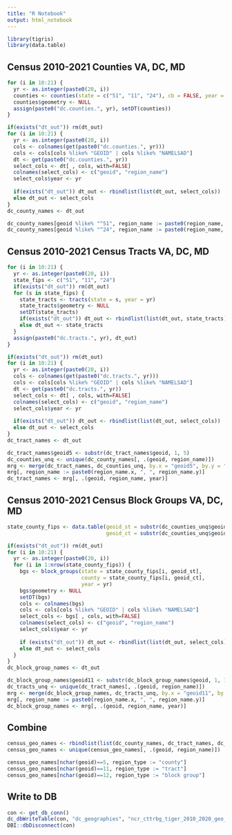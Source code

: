 ```yaml
---
title: "R Notebook"
output: html_notebook
---
```


```r
library(tigris)
library(data.table)
```

## Census 2010-2021 Counties VA, DC, MD

```r
for (i in 10:21) {
  yr <- as.integer(paste0(20, i))
  counties <- counties(state = c("51", "11", "24"), cb = FALSE, year = yr)
  counties$geometry <- NULL
  assign(paste0("dc.counties.", yr), setDT(counties))
}

```

```r
if(exists("dt_out")) rm(dt_out)
for (i in 10:21) {
  yr <- as.integer(paste0(20, i))
  cols <- colnames(get(paste0("dc.counties.", yr)))
  cols <- cols[cols %like% "GEOID" | cols %like% "NAMELSAD"]
  dt <- get(paste0("dc.counties.", yr))
  select_cols <- dt[ , cols, with=FALSE]
  colnames(select_cols) <- c("geoid", "region_name")
  select_cols$year <- yr
  
  if(exists("dt_out")) dt_out <- rbindlist(list(dt_out, select_cols))
  else dt_out <- select_cols
}
dc_county_names <- dt_out

dc_county_names[geoid %like% "^51", region_name := paste0(region_name, ", Virginia")]
dc_county_names[geoid %like% "^24", region_name := paste0(region_name, ", Maryland")]
```

## Census 2010-2021 Census Tracts VA, DC, MD

```r
for (i in 10:21) {
  yr <- as.integer(paste0(20, i))
  state_fips <- c("51", "11", "24")
  if(exists("dt_out")) rm(dt_out)
  for (s in state_fips) {
    state_tracts <- tracts(state = s, year = yr)
    state_tracts$geometry <- NULL
    setDT(state_tracts)
    if(exists("dt_out")) dt_out <- rbindlist(list(dt_out, state_tracts))
    else dt_out <- state_tracts
  }
  assign(paste0("dc.tracts.", yr), dt_out)
}

```

```r
if(exists("dt_out")) rm(dt_out)
for (i in 10:21) {
  yr <- as.integer(paste0(20, i))
  cols <- colnames(get(paste0("dc.tracts.", yr)))
  cols <- cols[cols %like% "GEOID" | cols %like% "NAMELSAD"]
  dt <- get(paste0("dc.tracts.", yr))
  select_cols <- dt[ , cols, with=FALSE]
  colnames(select_cols) <- c("geoid", "region_name")
  select_cols$year <- yr
  
  if(exists("dt_out")) dt_out <- rbindlist(list(dt_out, select_cols))
  else dt_out <- select_cols
}
dc_tract_names <- dt_out
```

```r
dc_tract_names$geoid5 <- substr(dc_tract_names$geoid, 1, 5)
dc_counties_unq <- unique(dc_county_names[, .(geoid, region_name)])
mrg <- merge(dc_tract_names, dc_counties_unq, by.x = "geoid5", by.y = "geoid")
mrg[, region_name := paste0(region_name.x, ", ", region_name.y)]
dc_tract_names <- mrg[, .(geoid, region_name, year)]
```

## Census 2010-2021 Census Block Groups VA, DC, MD

```r
state_county_fips <- data.table(geoid_st = substr(dc_counties_unq$geoid, 1, 2),
                                geoid_ct = substr(dc_counties_unq$geoid, 3, 5))

if(exists("dt_out")) rm(dt_out)
for (i in 10:21) {
  yr <- as.integer(paste0(20, i))
  for (i in 1:nrow(state_county_fips)) {
    bgs <- block_groups(state = state_county_fips[i, geoid_st],
                        county = state_county_fips[i, geoid_ct],
                        year = yr)
    bgs$geometry <- NULL
    setDT(bgs)
    cols <- colnames(bgs)
    cols <- cols[cols %like% "GEOID" | cols %like% "NAMELSAD"]
    select_cols <- bgs[ , cols, with=FALSE]
    colnames(select_cols) <- c("geoid", "region_name")
    select_cols$year <- yr
    
    if (exists("dt_out")) dt_out <- rbindlist(list(dt_out, select_cols))
    else dt_out <- select_cols
  }
}
dc_block_group_names <- dt_out
```

```r
dc_block_group_names$geoid11 <- substr(dc_block_group_names$geoid, 1, 11)
dc_tracts_unq <- unique(dc_tract_names[, .(geoid, region_name)])
mrg <- merge(dc_block_group_names, dc_tracts_unq, by.x = "geoid11", by.y = "geoid")
mrg[, region_name := paste0(region_name.x, ", ", region_name.y)]
dc_block_group_names <- mrg[, .(geoid, region_name, year)]
```

## Combine

```r
census_geo_names <- rbindlist(list(dc_county_names, dc_tract_names, dc_block_group_names))
census_geo_names <- unique(census_geo_names[, .(geoid, region_name)])

census_geo_names[nchar(geoid)==5, region_type := "county"]
census_geo_names[nchar(geoid)==11, region_type := "tract"]
census_geo_names[nchar(geoid)==12, region_type := "block group"]
```

## Write to DB

```r
con <- get_db_conn()
dc_dbWriteTable(con, "dc_geographies", "ncr_cttrbg_tiger_2010_2020_geo_names", census_geo_names)
DBI::dbDisconnect(con)
```

